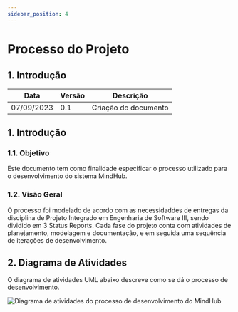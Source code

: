 ```yaml
---
sidebar_position: 4
---
```


# Processo do Projeto

## 1. Introdução

| Data       | Versão       | Descrição                     | 
|------------|--------------|-------------------------------|
| 07/09/2023 | 0.1          | Criação do documento          |

## 1. Introdução

### 1.1. Objetivo

Este documento tem como finalidade especificar o processo utilizado para o desenvolvimento do sistema MindHub.

### 1.2. Visão Geral

O processo foi modelado de acordo com as necessidaddes de entregas da disciplina de Projeto Integrado em Engenharia de Software III, sendo dividido em 3 Status Reports. Cada fase do projeto conta com atividades de planejamento, modelagem e documentação, e em seguida uma sequência de iterações de desenvolvimento.

## 2. Diagrama de Atividades

O diagrama de atividades UML abaixo descreve como se dá o processo de desenvolvimento.

![Diagrama de atividades do processo de desenvolvimento do MindHub](/img/process_diagram.png)